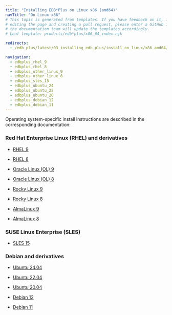 ```yaml
---
title: "Installing EDB*Plus on Linux x86 (amd64)"
navTitle: "On Linux x86"
# This topic is generated from templates. If you have feedback on it, instead of
# editing the page and creating a pull request, please enter a GitHub issue and
# the documentation team will update the templates accordingly.
# Leaf template: products/edb*plus/x86_64_index.njk

redirects:
  - /edb_plus/latest/03_installing_edb_plus/install_on_linux/x86_amd64/

navigation:
  - edbplus_rhel_9
  - edbplus_rhel_8
  - edbplus_other_linux_9
  - edbplus_other_linux_8
  - edbplus_sles_15
  - edbplus_ubuntu_24
  - edbplus_ubuntu_22
  - edbplus_ubuntu_20
  - edbplus_debian_12
  - edbplus_debian_11
---
```


Operating system-specific install instructions are described in the corresponding documentation:

### Red Hat Enterprise Linux (RHEL) and derivatives

- [RHEL 9](edbplus_rhel_9)

- [RHEL 8](edbplus_rhel_8)

- [Oracle Linux (OL) 9](edbplus_rhel_9)

- [Oracle Linux (OL) 8](edbplus_rhel_8)

- [Rocky Linux 9](edbplus_other_linux_9)

- [Rocky Linux 8](edbplus_other_linux_8)

- [AlmaLinux 9](edbplus_other_linux_9)

- [AlmaLinux 8](edbplus_other_linux_8)

### SUSE Linux Enterprise (SLES)

- [SLES 15](edbplus_sles_15)

### Debian and derivatives

- [Ubuntu 24.04](edbplus_ubuntu_24)

- [Ubuntu 22.04](edbplus_ubuntu_22)

- [Ubuntu 20.04](edbplus_ubuntu_20)

- [Debian 12](edbplus_debian_12)

- [Debian 11](edbplus_debian_11)

